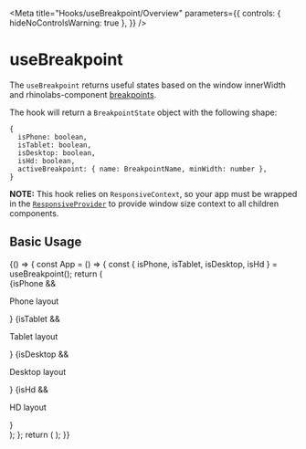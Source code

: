 
<Meta
  title="Hooks/useBreakpoint/Overview"
  parameters={{
    controls: { hideNoControlsWarning: true },
  }}
/>

# useBreakpoint

The `useBreakpoint` returns useful states based on the window innerWidth and rhinolabs-component [breakpoints]().

The hook will return a `BreakpointState` object with the following shape:

```
{
  isPhone: boolean,
  isTablet: boolean,
  isDesktop: boolean,
  isHd: boolean,
  activeBreakpoint: { name: BreakpointName, minWidth: number },
}
```

**NOTE:** This hook relies on `ResponsiveContext`, so your app must be wrapped in the [`ResponsiveProvider`]() to provide window size context to all children components.

## Basic Usage

<Canvas isExpanded>
  <Story name="Basic Usage">
    {() => {
      const App = () => {
        const { isPhone, isTablet, isDesktop, isHd } = useBreakpoint();
        return (
          <div>
            {isPhone && <p>Phone layout</p>}
            {isTablet && <p>Tablet layout</p>}
            {isDesktop && <p>Desktop layout</p>}
            {isHd && <p>HD layout</p>}
          </div>
        );
      };
      return (
        <ResponsiveProvider>
          <App />
        </ResponsiveProvider>
      );
    }}
  </Story>
</Canvas>
